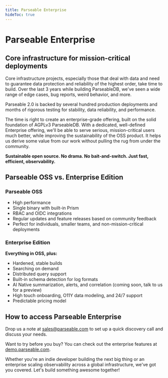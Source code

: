 ```yaml
---
title: Parseable Enterprise
hideToc: true
---
```


# Parseable Enterprise

## Core infrastructure for mission-critical deployments

Core infrastructure projects, especially those that deal with data and need to guarantee data protection and reliability of the highest order, take time to build. Over the last 3 years while building ParseableDB, we've seen a wide range of edge cases, bug reports, weird behavior, and more.

Parseable 2.0 is backed by several hundred production deployments and months of rigorous testing for stability, data reliability, and performance.

The time is right to create an enterprise-grade offering, built on the solid foundation of AGPLv3 ParseableDB. With a dedicated, well-defined Enterprise offering, we'll be able to serve serious, mission-critical users much better, while improving the sustainability of the OSS product. It helps us derive some value from our work without pulling the rug from under the community.

**Sustainable open source. No drama. No bait-and-switch. Just fast, efficient, observability.**

## Parseable OSS vs. Enterprise Edition

### Parseable OSS

- High performance
- Single binary with built-in Prism
- RBAC and OIDC integrations
- Regular updates and feature releases based on community feedback
- Perfect for individuals, smaller teams, and non-mission-critical deployments

### Enterprise Edition

**Everything in OSS, plus:**

- Hardened, stable builds
- Searching on demand
- Distributed query support
- Built-in schema detection for log formats
- AI Native summarization, alerts, and correlation (coming soon, talk to us for a preview)
- High touch onboarding, O11Y data modeling, and 24/7 support
- Predictable pricing model

## How to access Parseable Enterprise

Drop us a note at [sales@parseable.com](mailto:sales@parseable.com) to set up a quick discovery call and discuss your needs.

Want to try before you buy? You can check out the enterprise features at [demo.parseable.com](https://demo.parseable.com).

Whether you're an indie developer building the next big thing or an enterprise scaling observability across a global infrastructure, we've got you covered. Let's build something awesome together!
